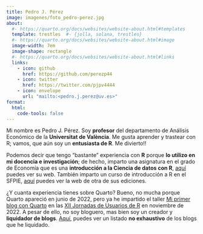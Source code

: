 ```yaml
---
title: Pedro J. Pérez
image: imagenes/foto_pedro-perez.jpg
about:
  #- https://quarto.org/docs/websites/website-about.html#templates
  template: trestles  #- {jolla, solana, trestles}
  #- https://quarto.org/docs/websites/website-about.html#image
  image-width: 7em
  image-shape: rectangle
  #- https://quarto.org/docs/websites/website-about.html#links
  links:
    - icon: github
      href: https://github.com/perezp44
    - icon: twitter
      href: https://twitter.com/pjpv4444
    - icon: envelope
      url: "mailto:<pedro.j.perez@uv.es>"
format:
  html:
    code-tools: false
---
```


Mi nombre es Pedro J. Pérez. Soy **profesor** del departamento de Análisis Económico de la **Universitat de València**. Me gusta aprender y trastear con R; vamos, que aún soy un **entusiasta de R**. Me divierto!!

Podemos decir que tengo "bastante" experiencia con **R** porque **lo utilizo en mi docencia e investigación**; de hecho, imparto una asignatura en el grado de Economía que es una **introducción a la Ciencia de datos con R**, [aquí](https://perezp44.github.io/intro-ds-22-23-web/){target="_blank"} puedes ver su web. También imparto un curso de introducción a R en el SFPIE, [aquí](https://perezp44.github.io/web.SFPIE.2022/){target="_blank"} puedes ver la web de otra de sus ediciones.



¿Y cuanta experiencia tienes sobre Quarto? Bueno, no mucha porque Quarto apareció en junio de 2022, pero ya he impartido el taller [Mi primer blog con Quarto](https://perezp44.github.io/taller.primer.blog/){target="_blank"} en las [XII Jornadas de Usuarios de R](http://r-es.org/12jr/){target="_blank"} en noviembre de 2022. A pesar de ello, no soy bloguero, mas bien soy un creador y **liquidador de blogs**. [Aquí](slides/zz_sobre-mi.qmd){target="_blank"}, puedes ver un listado **no exhaustivo** de los blogs que he liquidado.

<br>

